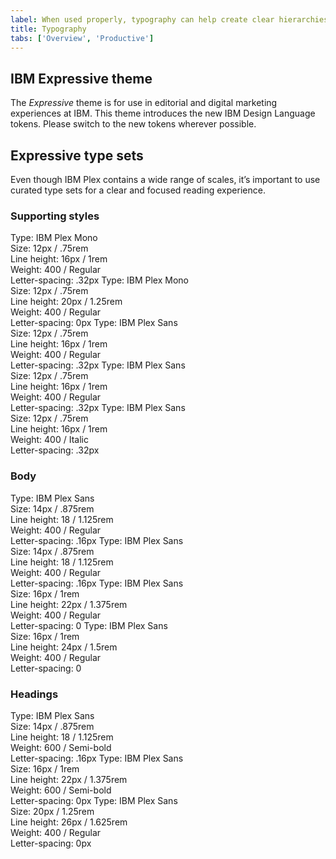 ```yaml
---
label: When used properly, typography can help create clear hierarchies, organize information, and guide users through the product or experience.
title: Typography
tabs: ['Overview', 'Productive']
---
```


## IBM Expressive theme

The _Expressive_ theme is for use in editorial and digital marketing experiences at IBM. This theme introduces the new IBM Design Language tokens. Please switch to the new tokens wherever possible.

## Expressive type sets

Even though IBM Plex contains a wide range of scales, it’s important to use curated type sets for a clear and focused reading experience.

### Supporting styles

<TypeSpec token="code-01" description="This is for inline code snippets and smaller code elements.">
Type: IBM Plex Mono<br />
Size: 12px / .75rem<br />
Line height: 16px / 1rem <br />
Weight: 400 / Regular<br />
Letter-spacing: .32px
</TypeSpec>
<TypeSpec token="code-02" description="This is for large code snippets and larger code elements.">
Type: IBM Plex Mono<br />
Size: 12px / .75rem<br />
Line height: 20px / 1.25rem <br />
Weight: 400 / Regular<br />
Letter-spacing: 0px
</TypeSpec>
<TypeSpec token="label-01" description="This is for field labels in components and error messages.">
Type: IBM Plex Sans<br />
Size: 12px / .75rem<br />
Line height: 16px / 1rem <br />
Weight: 400 / Regular<br />
Letter-spacing: .32px
</TypeSpec>
<TypeSpec token="caption-01" description="This is for captions or legal content in a layout — not for body copy.">
Type: IBM Plex Sans<br />
Size: 12px / .75rem<br />
Line height: 16px / 1rem <br />
Weight: 400 / Regular<br />
Letter-spacing: .32px
</TypeSpec>
<TypeSpec token="helper-text-01" description="This is for explanatory helper text that appears below a field title within a component.">
Type: IBM Plex Sans<br />
Size: 12px / .75rem<br />
Line height: 16px / 1rem <br />
Weight: 400 / Italic<br />
Letter-spacing: .32px
</TypeSpec>

### Body

<TypeSpec token="body-short-01" description="This is for short paragraphs with no more than four lines and is commonly used in components.">
Type: IBM Plex Sans<br />
Size: 14px / .875rem<br />
Line height: 18 / 1.125rem <br />
Weight: 400 / Regular<br />
Letter-spacing: .16px
</TypeSpec>
<TypeSpec token="body-long-01" description="This is commonly used in both the expressive and the productive type theme layouts for long paragraphs with more than four lines. It is a good size for comfortable, long-form reading. Use this for longer body copy in components such as accordion or structured list. Always left-align this type; never center it.">
Type: IBM Plex Sans<br />
Size: 14px / .875rem<br />
Line height: 18 / 1.125rem <br />
Weight: 400 / Regular<br />
Letter-spacing: .16px
</TypeSpec>
<TypeSpec token="body-short-02" description="This is for short paragraphs with no more than four lines and is commonly used in the expressive type theme for layouts.">
Type: IBM Plex Sans<br />
Size: 16px / 1rem<br />
Line height: 22px / 1.375rem <br />
Weight: 400 / Regular<br />
Letter-spacing: 0
</TypeSpec>
<TypeSpec token="body-long-02" description="This is commonly used in the expressive type theme layouts for long paragraphs with more than four lines. The looser line height and larger size makes for comfortable, long-form reading, in mediums that allow for more space. This size type is rarely used for body copy in components. Always left-align type; never center it.">
Type: IBM Plex Sans<br />
Size: 16px / 1rem<br />
Line height: 24px / 1.5rem <br />
Weight: 400 / Regular<br />
Letter-spacing: 0
</TypeSpec>

### Headings

<TypeSpec token="heading-01" description="This is for component and layout headings.">
Type: IBM Plex Sans<br />
Size: 14px / .875rem<br />
Line height: 18 / 1.125rem <br />
Weight: 600 / Semi-bold<br />
Letter-spacing: .16px
</TypeSpec>
<TypeSpec token="heading-02" description="This is for component and layout headings.">
Type: IBM Plex Sans<br />
Size: 16px / 1rem<br />
Line height: 22px / 1.375rem <br />
Weight: 600 / Semi-bold<br />
Letter-spacing: 0px
</TypeSpec>
<TypeSpec token="expressive-heading-03" description="This is for component and layout headings.">
Type: IBM Plex Sans<br />
Size: 20px / 1.25rem<br />
Line height: 26px / 1.625rem <br />
Weight: 400 / Regular<br />
Letter-spacing: 0px
</TypeSpec>
